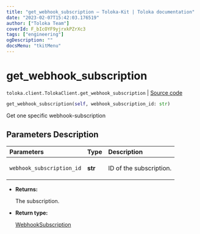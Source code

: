 ```yaml
---
title: "get_webhook_subscription — Toloka-Kit | Toloka documentation"
date: "2023-02-07T15:42:03.176519"
author: ["Toloka Team"]
coverId: F_bIcOYF9yjrxkPZrXc3
tags: ["engineering"]
ogDescription: ""
docsMenu: "tkitMenu"
---
```


# get_webhook_subscription
`toloka.client.TolokaClient.get_webhook_subscription` | [Source code](https://github.com/Toloka/toloka-kit/blob/v1.1.3/src/client/__init__.py#L3411)

```python
get_webhook_subscription(self, webhook_subscription_id: str)
```

Get one specific webhook-subscription

## Parameters Description

| Parameters | Type | Description |
| :----------| :----| :-----------|
`webhook_subscription_id`|**str**|<p>ID of the subscription.</p>

* **Returns:**

  The subscription.

* **Return type:**

  [WebhookSubscription](/docs/toloka-kit/reference/toloka.client.webhook_subscription.WebhookSubscription)
